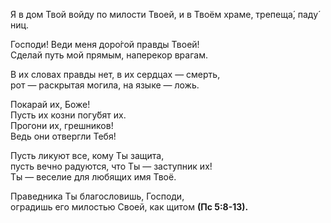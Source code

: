 Я в дом Твой войду по милости Твоей, 
и в Твоём храме, трепеща́, паду́ ниц.

Господи! Веди меня доро́гой правды Твоей!  
Сделай путь мой прямым, наперекор врагам.

В их словах правды нет, в их сердцах — смерть,  
рот — раскрытая могила, на языке — ложь.

Покарай их, Боже!  
Пусть их козни погу́бят их.  
Прогони их, грешников!  
Ведь они отвергли Тебя!

Пусть ликуют все, кому Ты защита,  
пусть вечно радуются, что Ты — заступник их!  
Ты — веселие для любящих имя Твоё.

Праведника Ты благословишь, Господи,  
оградишь его милостью Своей, как щитом **(Пс 5:8-13).**
